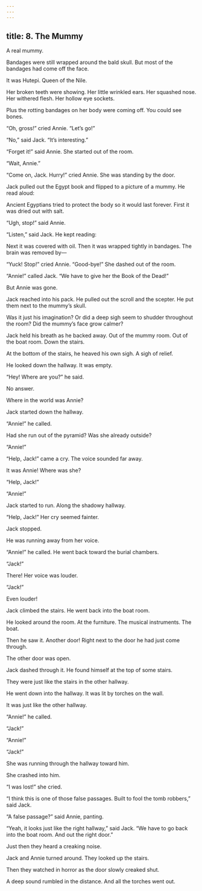 ```yaml
---
---
---
```

title: 8. The Mummy
---



A real mummy.

Bandages were still wrapped around the bald skull. But most of the bandages had come off the face.

It was Hutepi. Queen of the Nile.

Her broken teeth were showing. Her little wrinkled ears. Her squashed nose. Her withered flesh. Her hollow eye sockets.

Plus the rotting bandages on her body were coming off. You could see bones.

“Oh, gross!” cried Annie. “Let’s go!”

“No,” said Jack. “It’s interesting.”

“Forget it!” said Annie. She started out of the room.

“Wait, Annie.”

“Come on, Jack. Hurry!” cried Annie. She was standing by the door.

Jack pulled out the Egypt book and flipped to a picture of a mummy. He read aloud:

Ancient Egyptians tried to protect the body so it would last forever. First it was dried out with salt.



“Ugh, stop!” said Annie.

“Listen,” said Jack. He kept reading:

Next it was covered with oil. Then it was wrapped tightly in bandages. The brain was removed by—



“Yuck! Stop!” cried Annie. “Good-bye!” She dashed out of the room.

“Annie!” called Jack. “We have to give her the Book of the Dead!”

But Annie was gone.

Jack reached into his pack. He pulled out the scroll and the scepter. He put them next to the mummy’s skull.



Was it just his imagination? Or did a deep sigh seem to shudder throughout the room? Did the mummy’s face grow calmer?

Jack held his breath as he backed away. Out of the mummy room. Out of the boat room. Down the stairs.

At the bottom of the stairs, he heaved his own sigh. A sigh of relief.

He looked down the hallway. It was empty.

“Hey! Where are you?” he said.

No answer.

Where in the world was Annie?

Jack started down the hallway.

“Annie!” he called.

Had she run out of the pyramid? Was she already outside?

“Annie!”

“Help, Jack!” came a cry. The voice sounded far away.

It was Annie! Where was she?

“Help, Jack!”

“Annie!”

Jack started to run. Along the shadowy hallway.

“Help, Jack!” Her cry seemed fainter.

Jack stopped.

He was running away from her voice.

“Annie!” he called. He went back toward the burial chambers.

“Jack!”

There! Her voice was louder.

“Jack!”

Even louder!

Jack climbed the stairs. He went back into the boat room.

He looked around the room. At the furniture. The musical instruments. The boat.

Then he saw it. Another door! Right next to the door he had just come through.

The other door was open.

Jack dashed through it. He found himself at the top of some stairs.

They were just like the stairs in the other hallway.

He went down into the hallway. It was lit by torches on the wall.

It was just like the other hallway.

“Annie!” he called.

“Jack!”

“Annie!”

“Jack!”

She was running through the hallway toward him.

She crashed into him.

“I was lost!” she cried.

“I think this is one of those false passages. Built to fool the tomb robbers,” said Jack.

“A false passage?” said Annie, panting.

“Yeah, it looks just like the right hallway,” said Jack. “We have to go back into the boat room. And out the right door.”

Just then they heard a creaking noise.

Jack and Annie turned around. They looked up the stairs.

Then they watched in horror as the door slowly creaked shut.

A deep sound rumbled in the distance. And all the torches went out.